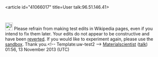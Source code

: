 <article id="41066017" title=User talk:96.51.146.41>
	<talkpage id="41066017" title="User talk:96.51.146.41">
[[File:Information orange.svg|25px|alt=Information icon]] Please refrain from making test edits in Wikipedia pages,  even if you intend to fix them later. Your edits do not appear to be constructive and have been [[Help:Reverting|reverted]]. If you would like to experiment again, please use the [[Wikipedia:Sandbox|sandbox]]. Thank you.&lt;!-- Template:uw-test2 --&gt; [[User:Materialscientist|Materialscientist]] ([[User talk:Materialscientist|talk]]) 01:56, 13 November 2013 (UTC)
	</talkpage>
</article>